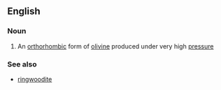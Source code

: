 ==English==

===Noun===
{{en-noun}}

#{{mineralogy}} An [[orthorhombic]] form of [[olivine]] produced under very high [[pressure]]

===See also===
*[[ringwoodite]]